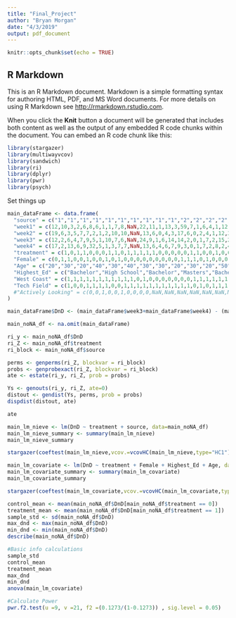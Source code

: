 ```yaml
---
title: "Final_Project"
author: "Bryan Morgan"
date: "4/3/2019"
output: pdf_document
---
```


```r
knitr::opts_chunk$set(echo = TRUE)
```

## R Markdown

This is an R Markdown document. Markdown is a simple formatting syntax for authoring HTML, PDF, and MS Word documents. For more details on using R Markdown see <http://rmarkdown.rstudio.com>.

When you click the **Knit** button a document will be generated that includes both content as well as the output of any embedded R code chunks within the document. You can embed an R code chunk like this:

```r
library(stargazer)
library(multiwayvcov)  
library(sandwich)
library(ri)
library(dplyr)
library(pwr)
library(psych)
```

Set things up

```r
main_dataFrame <- data.frame(
  "source" = c("1","1","1","1","1","1","1","1","1","1","2","2","2","2","2","2","2","2","2","2","3","3","3","3","3","3","3","3","3","3","3","3"),
  "week1" = c(12,10,3,2,6,8,6,1,1,7,8,NaN,22,11,1,13,3,59,7,1,6,4,1,12,3,31,20,6,3,15,3,2),
  "week2" = c(19,6,3,5,7,7,2,1,2,10,10,NaN,13,6,0,4,3,17,6,0,2,4,1,12,3,31,20,6,3,15,3,2),
  "week3" = c(12,2,6,4,7,9,5,1,10,7,6,NaN,24,9,1,6,14,14,2,0,1,7,2,15,2,27,16,5,4,9,2,2),
  "week4" = c(17,2,13,6,9,32,5,1,3,7,7,NaN,13,6,4,6,7,9,3,0,1,7,2,8,2,4,10,4,3,9,1,2),
  "treatment" = c(1,0,1,1,0,0,0,1,1,0,1,1,1,1,1,0,0,0,0,0,1,1,0,0,1,0,0,1,1,0,1,0),
  "Female" = c(0,1,1,0,0,1,0,0,1,0,1,0,0,0,0,0,0,0,0,0,1,1,1,0,1,0,0,0,0,0,0,1),
  "Age" = c("20","30","20","40","30","40","30","30","20","30","20","50","40","40","30","40","20","40","50","30","40","60","50","40","40","40","40","30","40","50","40","20"),
  "Highest_Ed" = c("Bachelor","High School","Bachelor","Masters","Bachelor","Bachelor","Masters","Bachelor","Bachelor","Bachelor","Masters","Bachelor","Bachelor","Masters","Bachelor","Bachelor","Bachelor","Masters","Masters","Bachelor","Masters","PhD","PhD","Masters","Masters","PhD","Masters","Bachelor","PhD","Masters","Masters","PhD"),
  "West Coast" = c(1,1,1,1,1,1,1,1,1,1,1,0,1,0,0,0,0,0,0,0,1,1,1,1,1,1,1,1,0,1,1,1),
  "Tech Field" = c(1,0,0,1,1,1,1,0,0,1,1,1,1,1,1,1,1,1,1,1,0,1,0,1,1,1,1,1,0,1,1,1)
  #"Actively Looking" = c(0,0,1,0,0,1,0,0,0,0,NaN,NaN,NaN,NaN,NaN,NaN,NaN,NaN,NaN,NaN,0,1,0,1,1,1,1,1,0,0,0,0)
)

main_dataFrame$DnD <- (main_dataFrame$week3+main_dataFrame$week4) - (main_dataFrame$week1+main_dataFrame$week2)
```

```r
main_noNA_df <- na.omit(main_dataFrame)
```


```r
ri_y <- main_noNA_df$DnD
ri_Z <- main_noNA_df$treatment
ri_block <- main_noNA_df$source

perms <- genperms(ri_Z, blockvar = ri_block)
probs <- genprobexact(ri_Z, blockvar = ri_block)
ate <- estate(ri_y, ri_Z, prob = probs)

Ys <- genouts(ri_y, ri_Z, ate=0)
distout <- gendist(Ys, perms, prob = probs)
dispdist(distout, ate)
```

```r
ate
```



```r
main_lm_nieve <- lm(DnD ~ treatment + source, data=main_noNA_df)
main_lm_nieve_summary <- summary(main_lm_nieve)
main_lm_nieve_summary
```

```r
stargazer(coeftest(main_lm_nieve,vcov.=vcovHC(main_lm_nieve,type="HC1")), type = "text")
```


```r
main_lm_covariate <- lm(DnD ~ treatment + Female + Highest_Ed + Age, data=main_noNA_df)
main_lm_covariate_summary <- summary(main_lm_covariate)
main_lm_covariate_summary
```

```r
stargazer(coeftest(main_lm_covariate,vcov.=vcovHC(main_lm_covariate,type="HC1")), type = "text")
```

```r
control_mean <- mean(main_noNA_df$DnD[main_noNA_df$treatment == 0])
treatment_mean <- mean(main_noNA_df$DnD[main_noNA_df$treatment == 1])
sample_std <- sd(main_noNA_df$DnD)
max_dnd <- max(main_noNA_df$DnD)
min_dnd <- min(main_noNA_df$DnD)
describe(main_noNA_df$DnD)

#Basic info calculations
sample_std
control_mean
treatment_mean
max_dnd
min_dnd
anova(main_lm_covariate)
```

```r
#Calculate Power
pwr.f2.test(u =9, v =21, f2 =(0.1273/(1-0.1273)) , sig.level = 0.05)
```




